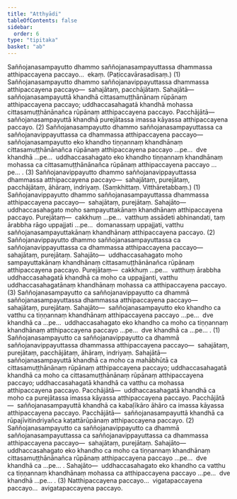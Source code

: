 ```yaml
---
title: "Atthyādi"
tableOfContents: false
sidebar:
  order: 6
type: "tipitaka"
basket: "ab"
---
```



<DynamicBreadcrumb />

<Division number="87">

<Paragraph number="1534">
Saññojanasampayutto dhammo saññojanasampayuttassa dhammassa atthipaccayena paccayo…  ekaṃ. (Paṭiccavārasadisaṃ.) (1)
</Paragraph>

<Paragraph number="1535">
Saññojanasampayutto dhammo saññojanavippayuttassa dhammassa atthipaccayena paccayo—  sahajātaṃ, pacchājātaṃ. <Emphasis>Sahajātā</Emphasis>—  saññojanasampayuttā khandhā cittasamuṭṭhānānaṃ rūpānaṃ atthipaccayena paccayo; uddhaccasahagatā khandhā mohassa cittasamuṭṭhānānañca rūpānaṃ atthipaccayena paccayo. <Emphasis>Pacchājātā</Emphasis>—  saññojanasampayuttā khandhā purejātassa imassa kāyassa atthipaccayena paccayo. (2)
</Paragraph>

<Paragraph number="1536">
Saññojanasampayutto dhammo saññojanasampayuttassa ca saññojanavippayuttassa ca dhammassa atthipaccayena paccayo—  saññojanasampayutto eko khandho tiṇṇannaṃ khandhānaṃ cittasamuṭṭhānānañca rūpānaṃ atthipaccayena paccayo …pe…  dve khandhā …pe…  uddhaccasahagato eko khandho tiṇṇannaṃ khandhānaṃ mohassa ca cittasamuṭṭhānānañca rūpānaṃ atthipaccayena paccayo …pe… . (3)
</Paragraph>

</Division>
<Division number="88">

<Paragraph number="1537">
Saññojanavippayutto dhammo saññojanavippayuttassa dhammassa atthipaccayena paccayo—  sahajātaṃ, purejātaṃ, pacchājātaṃ, āhāraṃ, indriyaṃ. (Saṃkhittaṃ. Vitthāretabbaṃ.) (1)
</Paragraph>

<Paragraph number="1538">
Saññojanavippayutto dhammo saññojanasampayuttassa dhammassa atthipaccayena paccayo—  sahajātaṃ, purejātaṃ. <Emphasis>Sahajāto</Emphasis>—  uddhaccasahagato moho sampayuttakānaṃ khandhānaṃ atthipaccayena paccayo. <Emphasis>Purejātaṃ</Emphasis>—  cakkhuṃ …pe…  vatthuṃ assādeti abhinandati, taṃ ārabbha rāgo uppajjati …pe…  domanassaṃ uppajjati, vatthu saññojanasampayuttakānaṃ khandhānaṃ atthipaccayena paccayo. (2)
</Paragraph>

<Paragraph number="1539">
Saññojanavippayutto dhammo saññojanasampayuttassa ca saññojanavippayuttassa ca dhammassa atthipaccayena paccayo—  sahajātaṃ, purejātaṃ. <Emphasis>Sahajāto</Emphasis>—  uddhaccasahagato moho sampayuttakānaṃ khandhānaṃ cittasamuṭṭhānānañca rūpānaṃ atthipaccayena paccayo. <Emphasis>Purejātaṃ</Emphasis>—  cakkhuṃ …pe…  vatthuṃ ārabbha uddhaccasahagatā khandhā ca moho ca uppajjanti, vatthu uddhaccasahagatānaṃ khandhānaṃ mohassa ca atthipaccayena paccayo. (3)
</Paragraph>

</Division>
<Division number="89">

<Paragraph number="1540">
Saññojanasampayutto ca saññojanavippayutto ca dhammā saññojanasampayuttassa dhammassa atthipaccayena paccayo—  sahajātaṃ, purejātaṃ. <Emphasis>Sahajāto</Emphasis>—  saññojanasampayutto eko khandho ca vatthu ca tiṇṇannaṃ khandhānaṃ atthipaccayena paccayo …pe…  dve khandhā ca …pe…  uddhaccasahagato eko khandho ca moho ca tiṇṇannaṃ khandhānaṃ atthipaccayena paccayo …pe…  dve khandhā ca …pe… . (1)
</Paragraph>

<Paragraph number="1541">
Saññojanasampayutto ca saññojanavippayutto ca dhammā saññojanavippayuttassa dhammassa atthipaccayena paccayo—  sahajātaṃ, purejātaṃ, pacchājātaṃ, āhāraṃ, indriyaṃ. <Emphasis>Sahajātā</Emphasis>—  saññojanasampayuttā khandhā ca moho ca mahābhūtā ca cittasamuṭṭhānānaṃ rūpānaṃ atthipaccayena paccayo; uddhaccasahagatā khandhā ca moho ca cittasamuṭṭhānānaṃ rūpānaṃ atthipaccayena paccayo; uddhaccasahagatā khandhā ca vatthu ca mohassa atthipaccayena paccayo. <Emphasis>Pacchājātā</Emphasis>—  uddhaccasahagatā khandhā ca moho ca purejātassa imassa kāyassa atthipaccayena paccayo. <Emphasis>Pacchājātā</Emphasis>—  saññojanasampayuttā khandhā ca kabaḷīkāro āhāro ca imassa kāyassa atthipaccayena paccayo. <Emphasis>Pacchājātā</Emphasis>—  saññojanasampayuttā khandhā ca rūpajīvitindriyañca kaṭattārūpānaṃ atthipaccayena paccayo. (2)
</Paragraph>

<Paragraph number="1542">
Saññojanasampayutto ca saññojanavippayutto ca dhammā saññojanasampayuttassa ca saññojanavippayuttassa ca dhammassa atthipaccayena paccayo—  sahajātaṃ, purejātaṃ. <Emphasis>Sahajāto</Emphasis>—  uddhaccasahagato eko khandho ca moho ca tiṇṇannaṃ khandhānaṃ cittasamuṭṭhānānañca rūpānaṃ atthipaccayena paccayo …pe…  dve khandhā ca …pe… . <Emphasis>Sahajāto</Emphasis>—  uddhaccasahagato eko khandho ca vatthu ca tiṇṇannaṃ khandhānaṃ mohassa ca atthipaccayena paccayo …pe…  dve khandhā …pe… . (3)
</Paragraph>

<Paragraph number="1543">
Natthipaccayena paccayo…  vigatapaccayena paccayo…  avigatapaccayena paccayo.
</Paragraph>
</Division>